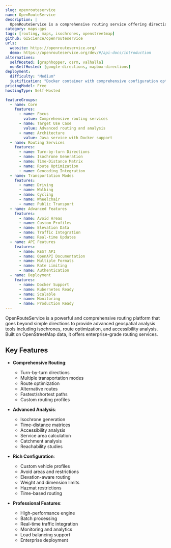 ```yaml
---
slug: openrouteservice
name: OpenRouteService
description: |
  OpenRouteService is a comprehensive routing service offering directions, isochrones, time-distance matrices, and route optimization based on OpenStreetMap data with support for multiple transportation modes.
category: maps-gps
tags: [routing, maps, isochrones, openstreetmap]
github: GIScience/openrouteservice
urls:
  website: https://openrouteservice.org/
  demo: https://openrouteservice.org/dev/#/api-docs/introduction
alternatives:
  selfHosted: [graphhopper, osrm, valhalla]
  nonSelfHosted: [google-directions, mapbox-directions]
deployment:
  difficulty: "Medium"
  justification: "Docker container with comprehensive configuration options and OpenStreetMap data requirements."
pricingModel: Free
hostingType: Self-Hosted

featureGroups:
  - name: Core
    features:
      - name: Focus
        value: Comprehensive routing services
      - name: Target Use Case
        value: Advanced routing and analysis
      - name: Architecture
        value: Java service with Docker support
  - name: Routing Services
    features:
      - name: Turn-by-turn Directions
      - name: Isochrone Generation
      - name: Time-Distance Matrix
      - name: Route Optimization
      - name: Geocoding Integration
  - name: Transportation Modes
    features:
      - name: Driving
      - name: Walking
      - name: Cycling
      - name: Wheelchair
      - name: Public Transport
  - name: Advanced Features
    features:
      - name: Avoid Areas
      - name: Custom Profiles
      - name: Elevation Data
      - name: Traffic Integration
      - name: Real-time Updates
  - name: API Features
    features:
      - name: REST API
      - name: OpenAPI Documentation
      - name: Multiple Formats
      - name: Rate Limiting
      - name: Authentication
  - name: Deployment
    features:
      - name: Docker Support
      - name: Kubernetes Ready
      - name: Scalable
      - name: Monitoring
      - name: Production Ready
---
```


OpenRouteService is a powerful and comprehensive routing platform that goes beyond simple directions to provide advanced geospatial analysis tools including isochrones, route optimization, and accessibility analysis. Built on OpenStreetMap data, it offers enterprise-grade routing services.

## Key Features

- **Comprehensive Routing**:

  - Turn-by-turn directions
  - Multiple transportation modes
  - Route optimization
  - Alternative routes
  - Fastest/shortest paths
  - Custom routing profiles

- **Advanced Analysis**:

  - Isochrone generation
  - Time-distance matrices
  - Accessibility analysis
  - Service area calculation
  - Catchment analysis
  - Reachability studies

- **Rich Configuration**:

  - Custom vehicle profiles
  - Avoid areas and restrictions
  - Elevation-aware routing
  - Weight and dimension limits
  - Hazmat restrictions
  - Time-based routing

- **Professional Features**:
  - High-performance engine
  - Batch processing
  - Real-time traffic integration
  - Monitoring and analytics
  - Load balancing support
  - Enterprise deployment
